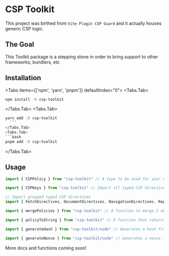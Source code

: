 
# CSP Toolkit

This project was birthed from `Vite Plugin CSP Guard` and it actually houses generic CSP logic.




## The Goal
This Toolkit package is a stepping stone in order to bring support to other frameworks, bundlers, etc


## Installation

<Tabs items={['npm', 'yarn', 'pnpm']} defaultIndex="0">
  <Tabs.Tab>
  ```bash
npm install -D csp-toolkit
  ```
  </Tabs.Tab>
  <Tabs.Tab>
  ```bash 
yarn add -D csp-toolkit
    ```
  </Tabs.Tab>
  <Tabs.Tab>
  ```bash
pnpm add -D csp-toolkit
  ```
  </Tabs.Tab>
</Tabs>


## Usage
```ts
import { CSPPolicy } from "csp-toolkit" // A type to be used for your CSPPolicy object when declaring one
```

```ts
import { CSPKeys } from "csp-toolkit" // Import all typed CSP directives

// Import grouped typed CSP directives
import { FetchDirectives, DocumentDirectives, NavigationDirectives, ReportingDirectives, OtherDirectives, DeprecatedDirectives } from "csp-toolkit"
```

```ts
import { mergePolicies } from "csp-toolkit" // A function to merge 2 objects of type CSPPolicy
```

```ts
import { policyToString } from "csp-toolkit" // A function that returns a string from an object of type CSPPolicy
```

```ts
import { generateHash } from "csp-toolkit/node" // Generates a hash from a string, you can specify the algorithm
```

```ts
import { generateNonce } from "csp-toolkit/node" // Generates a nonce for you to use
```

<Callout type="info">
  More docs and functions coming soon!
</Callout>
